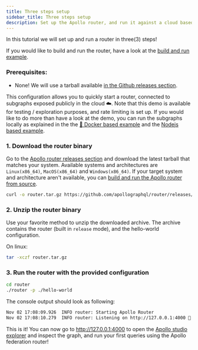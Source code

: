 ```yaml
---
title: Three steps setup
sidebar_title: Three steps setup
description: Set up the Apollo router, and run it against a cloud based example.
---
```


In this tutorial we will set up and run a router in three(3) steps!

If you would like to build and run the router, have a look at the [build and run example](build).

### Prerequisites:

- None! We will use a tarball available [in the Github releases section](https://github.com/apollographql/router/releases).

This configuration allows you to quickly start a router, connected to subgraphs exposed publicly in the cloud ☁️. Note that this demo is available for testing / exploration purposes, and rate limiting is set up. If you would like to do more than have a look at the demo, you can run the subgraphs locally as explained in the the [🐳 Docker based example](docker) and the [Nodejs based example](nodejs).

### 1. Download the router binary

Go to the [Apollo router releases section](https://github.com/apollographql/router/releases) and download the latest tarball that matches your system. Available systems and architectures are `Linux(x86_64)`, `MacOS(x86_64)` and `Windows(x86_64)`.
If your target system and architecture aren't available, you can [build and run the Apollo router from source](build).

```sh
curl -o router.tar.gz https://github.com/apollographql/router/releases/download/v0.1.0-prealpha.3/router-0.1.0-prealpha.3-x86_64-linux.tar.gz
```

### 2. Unzip the router binary

Use your favorite method to unzip the downloaded archive. The archive contains the router (built in `release` mode), and the hello-world configuration.

On linux:

```sh
tar -xczf router.tar.gz
```

### 3. Run the router with the provided configuration

```sh
cd router
./router -p ./hello-world
```

The console output should look as following:

```sh
Nov 02 17:08:09.926  INFO router: Starting Apollo Router
Nov 02 17:08:10.279  INFO router: Listening on http://127.0.0.1:4000 🚀
```

This is it! You can now go to http://127.0.0.1:4000 to open the [Apollo studio explorer](https://www.apollographql.com/docs/studio/explorer/) and inspect the graph, and run your first queries using the Apollo federation router!
